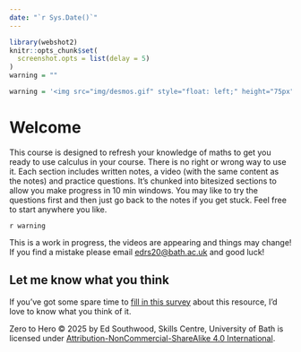 ```yaml
---
date: "`r Sys.Date()`"
---
```



```r
library(webshot2)
knitr::opts_chunk$set(
  screenshot.opts = list(delay = 5)
)
warning = ""
```
```r
warning = '<img src="img/desmos.gif" style="float: left;" height="75px"><p>The graphs and diagrams created in <a href="https://www.desmos.com/calculator">desmos</a> are interactive just click on the <em>edit in desmos button</em> to open the desmos graph in a new tab.</p>'
```

# Welcome {-}
This course is designed to refresh your knowledge of maths to get you ready to use calculus in your course. There is no right or wrong way to use it. Each section includes written notes, a video (with the same content as the notes) and practice questions. It's chunked into bitesized sections to allow you make progress in 10 min windows. You may like to try the questions first and then just go back to the notes if you get stuck. Feel free to start anywhere you like.

`r warning`

This is a work in progress, the videos are appearing and things may change! If you find a mistake please email [edrs20@bath.ac.uk](mailto:edrs20@bath.ac.uk) and good luck!

::: {.callout-tip}
## Let me know what you think

If you've got some spare time to [fill in this survey](https://bathreg.onlinesurveys.ac.uk/zero-to-hero) about this resource, I'd love to know what you think of it.
:::

Zero to Hero © 2025 by Ed Southwood, Skills Centre, University of Bath is licensed under [Attribution-NonCommercial-ShareAlike 4.0 International](https://creativecommons.org/licenses/by-nc-sa/4.0/).
